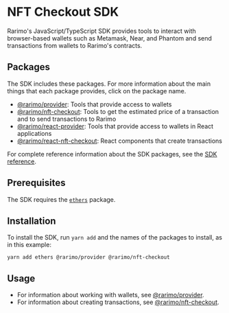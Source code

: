 ---
---

# NFT Checkout SDK

Rarimo's JavaScript/TypeScript SDK provides tools to interact with browser-based wallets such as Metamask, Near, and Phantom and send transactions from wallets to Rarimo's contracts.

## Packages

The SDK includes these packages.
For more information about the main things that each package provides, click on the package name.

- [@rarimo/provider](sdk/provider): Tools that provide access to wallets
- [@rarimo/nft-checkout](sdk/nft-checkout): Tools to get the estimated price of a transaction and to send transactions to Rarimo
- [@rarimo/react-provider](sdk/react-provider): Tools that provide access to wallets in React applications
- [@rarimo/react-nft-checkout](sdk/react-nft-checkout): React components that create transactions

For complete reference information about the SDK packages, see the [SDK reference](https://rarimo.github.io/js-sdk/index.html).

## Prerequisites

The SDK requires the [`ethers`](https://www.npmjs.com/package/ethers) package.

## Installation

To install the SDK, run `yarn add` and the names of the packages to install, as in this example:

```shell
yarn add ethers @rarimo/provider @rarimo/nft-checkout
```

## Usage

- For information about working with wallets, see [@rarimo/provider](sdk/provider).
- For information about creating transactions, see [@rarimo/nft-checkout](sdk/nft-checkout).
